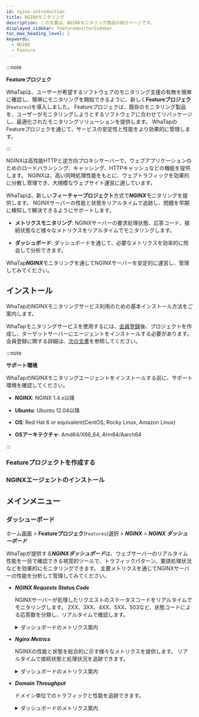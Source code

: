 ```yaml
---
id: nginx-introduction
title: NGINXモニタリング
description: この文書は、NGINXモニタリング商品の紹介ページです。
displayed_sidebar: featuremonitorSidebar
toc_max_heading_level: 2
keywords:
  - NGINX
  - Feature
---
```



:::note

**Featureプロジェク**<ScrollToLink anchor='feature-project' />

WhaTapは、ユーザーが希望するソフトウェアのモニタリング支援の有無を簡単に確認し、簡単にモニタリングを開始できるように、新しく**Featureプロジェク**(<code class='Features'>Features</code>)を導入しました。 Featureプロジェクは、既存のモニタリング製品を、ユーザーがモニタリングしようとするソフトウェアに合わせてリパッケージし、最適化されたモニタリングソリューションを提供します。 WhaTapのFeatureプロジェクを通じて、サービスの安定性と性能をより効果的に管理します。 

:::

NGINXは高性能HTTPと逆方向プロキシサーバーで、ウェブアプリケーションのためのロードバランシング、キャッシング、HTTPキャッシュなどの機能を提供します。 NGINXは、高い同時処理性能をもとに、ウェブトラフィックを効果的に分散し管理でき、大規模なウェブサイト運営に適しています。

WhaTapは、新しい**フィーチャープロジェクト**方式で***NGINX***モニタリングを提供します。 NGINXサーバーの性能と状態をリアルタイムで追跡し、問題を早期に検知して解決できるようにサポートします。

- **メトリクスモニタリング**: NGINXサーバーの要求処理状態、応答コード、接続状態など様々なメトリクスをリアルタイムでモニタリングします。

- **ダッシュボード**: ダッシュボードを通じて、必要なメトリクスを効率的に照会して分析できます。

WhaTap***NGINX***モニタリングを通じてNGINXサーバーを安定的に運営し、管理してみてください。

## インストール

WhaTapのNGINXモニタリングサービス利用のための基本インストール方法をご案内します。 

WhaTapモニタリングサービスを使用するには、[会員登録](https://www.whatap.io/ja/signup/)後、プロジェクトを作成し、ターゲットサーバーにエージェントをインストールする必要があります。 会員登録に関する詳細は、[次の文書](../account/account-manage)を参照してください。 

:::note 

**サポート環境**<ScrollToLink anchor='NGINX-supported-env' />

WhaTapのNGINXモニタリングエージェントをインストールする前に、サポート環境を確認してください。 

- **NGINX**: NGINX 1.4.x以降

- **Ubuntu**: Ubuntu 12.04以降

- **OS**: Red Hat 6 or equivalent(CentOS, Rocky Linux, Amazon Linux)

- **OSアーキテクチャ**: Amd64/X86_64, Arm64/Aarch64

:::

### Featureプロジェクトを作成する


<CreateFeature />

### NGINXエージェントのインストール

<InstallFeature name='NGINXエージェント設定' />

## メインメニュー

### ダッシューボード

ホーム画面 > **Featureプロジェク**(<code class='Features'>Features</code>)選択 > ***NGINX*** > ***NGINX ダッシューボード***

WhaTapが提供する***NGINXダッシュボード***は、ウェブサーバーのリアルタイム性能を一目で確認できる視覚的ツールで、トラフィックパターン、要請処理状況などを効果的にモニタリングできます。 主要メトリクスを通じてNGINXサーバーの性能を分析して管理してみてください。

- ***NGINX Requests Status Code***

  NGINXサーバーが処理したリクエストのステータスコードをリアルタイムでモニタリングします。 2XX、3XX、4XX、5XX、503など、状態コードによる応答数を分類し、リアルタイムで確認します。

  <details>
  <summary>ダッシュボードのメトリクス案内</summary>

  <HttpStatus />

  </details>

- ***Nginx Metrics***

  NGINXの性能と状態を総合的に示す様々なメトリクスを提供します。 リアルタイムで接続状態と処理状況を追跡できます。

  <details>
  <summary>ダッシュボードのメトリクス案内</summary>

  - ***NGINX Connections Accepted***: NGINXサーバーが許可した接続数を表示します。 

  - ***NGINX Writing***: クライアントに応答を書いている接続数を追跡します。 

  - ***Active Connections(accepted)***: NGINXサーバーが現在処理中のクライアントとの接続数を表示します。 

  - ***Waiting***: Keep-alive状態で待機中の接続を表示します。 

  - ***Handled Request***: NGIMXサーバーが正常に処理したリクエスト数を表示します。 

  - ***NGINX Requests***: NGIMXサーバーが受信したリクエストの合計数をリアルタイムで追跡します。

  - ***NGINX Reading***: クライアントからのリクエストデータを読み取り中の接続数を表示します。 

  </details>

- ***Domain Throughput***

  ドメイン単位でのトラフィックと性能を追跡できます。 

  <details>
  <summary>ダッシュボードのメトリクス案内</summary>

  - ***Response Bytes SUM***: 応答として送信された合計バイト数を表示します。 サーバーが処理したトラフィック全体の量をモニタリングできます。

  - ***Latency Average***: 平均の応答遅延時間を表示します。 サーバーの応答速度を評価する重要なメトリクスです。

  </details>
